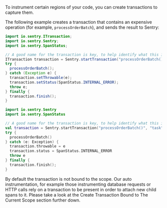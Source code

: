 To instrument certain regions of your code, you can create transactions to capture them.

The following example creates a transaction that contains an expensive operation (for example, `processOrderBatch`), and sends the result to Sentry:

```java {tabTitle:Java}
import io.sentry.ITransaction;
import io.sentry.Sentry;
import io.sentry.SpanStatus;

// A good name for the transaction is key, to help identify what this is about
ITransaction transaction = Sentry.startTransaction("processOrderBatch()", "task");
try {
  processOrderBatch();
} catch (Exception e) {
  transaction.setThrowable(e);
  transaction.setStatus(SpanStatus.INTERNAL_ERROR);
  throw e;
} finally {
  transaction.finish();
}
```

```kotlin {tabTitle:Kotlin}
import io.sentry.Sentry
import io.sentry.SpanStatus

// A good name for the transaction is key, to help identify what this is about
val transaction = Sentry.startTransaction("processOrderBatch()", "task")
try {
  processOrderBatch()
} catch (e: Exception) {
  transaction.throwable = e
  transaction.status = SpanStatus.INTERNAL_ERROR
  throw e
} finally {
  transaction.finish();
}
```

By default the transaction is not bound to the scope. Our auto instrumentation, for example those instrumenting database requests or HTTP calls rely on a transaction to be present in order to attach new child spans to it. Please take a look at the <PlatformLink to="/tracing/instrumentation/custom-instrumentation/#create-transaction-bound-to-the-current-scope">Create Transaction Bound to The Current Scope</PlatformLink> section further down.
